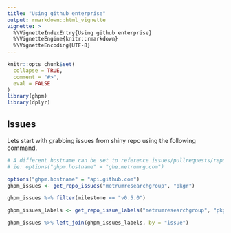 ```yaml
---
title: "Using github enterprise"
output: rmarkdown::html_vignette
vignette: >
  %\VignetteIndexEntry{Using github enterprise}
  %\VignetteEngine{knitr::rmarkdown}
  %\VignetteEncoding{UTF-8}
---
```


```r
knitr::opts_chunk$set(
  collapse = TRUE,
  comment = "#>",
  eval = FALSE
)
library(ghpm)
library(dplyr)
```


## Issues

Lets start with grabbing issues from shiny repo using the following command.
```r
# A different hostname can be set to reference issues/pullrequests/repos from enterprise github instances.
# ie: options("ghpm.hostname" = "ghe.metrumrg.com")

options("ghpm.hostname" = "api.github.com")
ghpm_issues <- get_repo_issues("metrumresearchgroup", "pkgr")
```

```r
ghpm_issues %>% filter(milestone == "v0.5.0")
```

```r
ghpm_issues_labels <- get_repo_issue_labels("metrumresearchgroup", "pkgr")
```

```r
ghpm_issues %>% left_join(ghpm_issues_labels, by = "issue")
```

